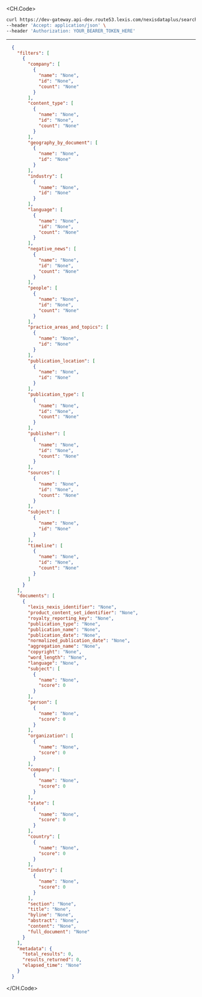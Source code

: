 
<CH.Code>
```bash Example Request
curl https://dev-gateway.api-dev.route53.lexis.com/nexisdataplus/search?external_client_id=%3Cvalue%3E&filters=%3Cvalue%3E&include_filters=false&include_full_document=false&limit=548814&query=%3Cvalue%3E \
--header 'Accept: application/json' \
--header 'Authorization: YOUR_BEARER_TOKEN_HERE'
```
---

```json Example Response
  {
    "filters": [
      {
        "company": [
          {
            "name": "None",
            "id": "None",
            "count": "None"
          }
        ],
        "content_type": [
          {
            "name": "None",
            "id": "None",
            "count": "None"
          }
        ],
        "geography_by_document": [
          {
            "name": "None",
            "id": "None"
          }
        ],
        "industry": [
          {
            "name": "None",
            "id": "None"
          }
        ],
        "language": [
          {
            "name": "None",
            "id": "None",
            "count": "None"
          }
        ],
        "negative_news": [
          {
            "name": "None",
            "id": "None",
            "count": "None"
          }
        ],
        "people": [
          {
            "name": "None",
            "id": "None",
            "count": "None"
          }
        ],
        "practice_areas_and_topics": [
          {
            "name": "None",
            "id": "None"
          }
        ],
        "publication_location": [
          {
            "name": "None",
            "id": "None"
          }
        ],
        "publication_type": [
          {
            "name": "None",
            "id": "None",
            "count": "None"
          }
        ],
        "publisher": [
          {
            "name": "None",
            "id": "None",
            "count": "None"
          }
        ],
        "sources": [
          {
            "name": "None",
            "id": "None",
            "count": "None"
          }
        ],
        "subject": [
          {
            "name": "None",
            "id": "None"
          }
        ],
        "timeline": [
          {
            "name": "None",
            "id": "None",
            "count": "None"
          }
        ]
      }
    ],
    "documents": [
      {
        "lexis_nexis_identifier": "None",
        "product_content_set_identifier": "None",
        "royalty_reporting_key": "None",
        "publication_type": "None",
        "publication_name": "None",
        "publication_date": "None",
        "normalized_publication_date": "None",
        "aggregation_name": "None",
        "copyright": "None",
        "word_length": "None",
        "language": "None",
        "subject": [
          {
            "name": "None",
            "score": 0
          }
        ],
        "person": [
          {
            "name": "None",
            "score": 0
          }
        ],
        "organization": [
          {
            "name": "None",
            "score": 0
          }
        ],
        "company": [
          {
            "name": "None",
            "score": 0
          }
        ],
        "state": [
          {
            "name": "None",
            "score": 0
          }
        ],
        "country": [
          {
            "name": "None",
            "score": 0
          }
        ],
        "industry": [
          {
            "name": "None",
            "score": 0
          }
        ],
        "section": "None",
        "title": "None",
        "byline": "None",
        "abstract": "None",
        "content": "None",
        "full_document": "None"
      }
    ],
    "metadata": {
      "total_results": 0,
      "results_returned": 0,
      "elapsed_time": "None"
    }
  }
```
</CH.Code>
